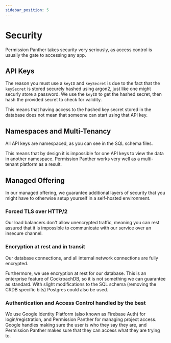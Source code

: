 ```yaml
---
sidebar_position: 5
---
```



# Security

Permission Panther takes security very seriously, as access control is usually the gate to accessing any app.

## API Keys

The reason you must use a `keyID` and `keySecret` is due to the fact that the `keySecret` is stored securely hashed using argon2, just like one might securly store a password. We use the `keyID` to get the hashed secret, then hash the provided secret to check for validity.

This means that having access to the hashed key secret stored in the database does not mean that someone can start using that API key.

## Namespaces and Multi-Tenancy

All API keys are namespaced, as you can see in the SQL schema files.

This means that by design it is impossible for one API keys to view the data in another namespace. Permission Panther works very well as a multi-tenant platform as a result.

## Managed Offering

In our managed offering, we guarantee additional layers of security that you might have to otherwise setup yourself in a self-hosted environment.

### Forced TLS over HTTP/2

Our load balancers don't allow unencrypted traffic, meaning you can rest assured that it is impossible to communicate with our service over an insecure channel.

### Encryption at rest and in transit

Our database connections, and all internal network connections are fully encrypted.

Furthermore, we use encryption at rest for our database. This is an enterprise feature of CockroachDB, so it is not something we can guarantee as standard. With slight modifications to the SQL schema (removing the CRDB specific bits) Postgres could also be used.

### Authentication and Access Control handled by the best

We use Google Identity Platform (also known as Firebase Auth) for login/registration, and Permission Panther for managing project access. Google handles making sure the user is who they say they are, and Permission Panther makes sure that they can access what they are trying to.
